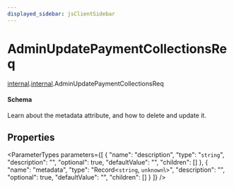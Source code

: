 ```yaml
---
displayed_sidebar: jsClientSidebar
---
```



# AdminUpdatePaymentCollectionsReq

[internal](../../admin_discounts/modules/admin_discounts.internal.mdx).[internal](../modules/admin_discounts.internal.internal.mdx).AdminUpdatePaymentCollectionsReq

#### Schema

Learn about the metadata attribute, and how to delete and update it.

## Properties

<ParameterTypes parameters={[
  {
    "name": "description",
    "type": "`string`",
    "description": "",
    "optional": true,
    "defaultValue": "",
    "children": []
  },
  {
    "name": "metadata",
    "type": "Record<`string`, `unknown`\\>",
    "description": "",
    "optional": true,
    "defaultValue": "",
    "children": []
  }
]} />
